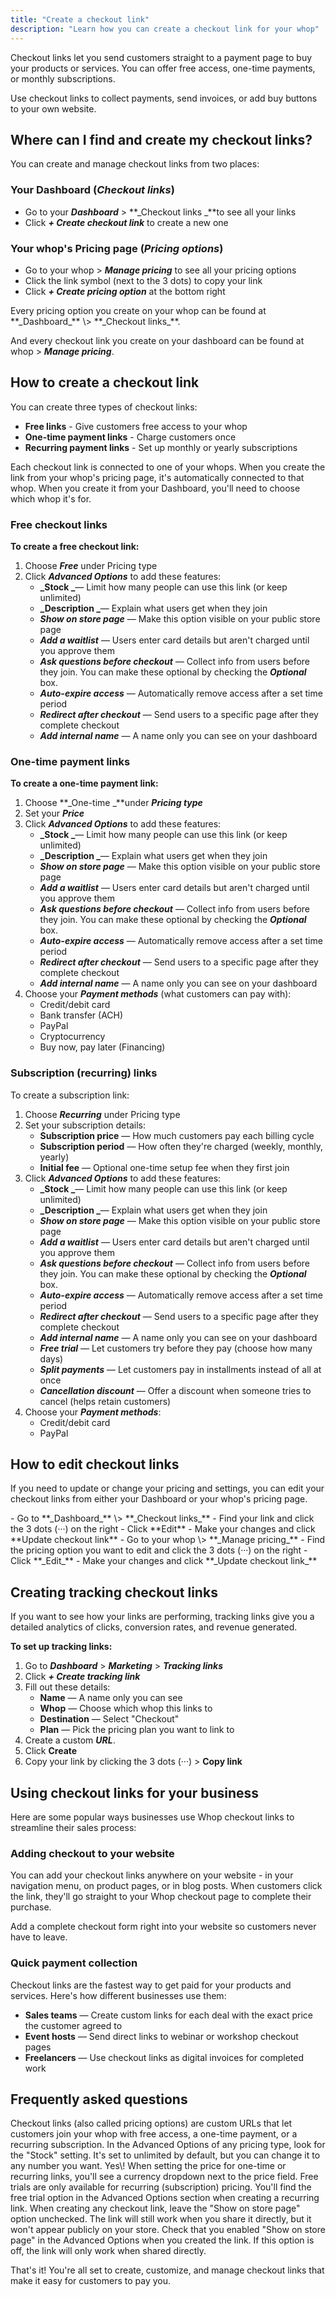```yaml
---
title: "Create a checkout link"
description: "Learn how you can create a checkout link for your whop"
---
```


Checkout links let you send customers straight to a payment page to buy your products or services. You can offer free access, one-time payments, or monthly subscriptions.

Use checkout links to collect payments, send invoices, or add buy buttons to your own website.

## Where can I find and create my checkout links?

You can create and manage checkout links from two places:

### Your Dashboard (_Checkout links_)

- Go to your **_Dashboard_** \> **_Checkout links _**to see all your links
- Click **_\+ Create checkout link_** to create a new one

### Your whop's Pricing page (_Pricing options_)

- Go to your whop \> **_Manage pricing_** to see all your pricing options
- Click the link symbol (next to the 3 dots) to copy your link
- Click **_\+ Create pricing option_** at the bottom right

<Info>
  Every pricing option you create on your whop can be found at **_Dashboard_** \> **_Checkout links_**. 

  And every checkout link you create on your dashboard can be found at whop \> **_Manage pricing_**.
</Info>


## How to create a checkout link

You can create three types of checkout links:

- **Free links** - Give customers free access to your whop
- **One-time payment links** - Charge customers once
- **Recurring payment links** - Set up monthly or yearly subscriptions

<Note>
  Each checkout link is connected to one of your whops. When you create the link from your whop's pricing page, it's automatically connected to that whop. When you create it from your Dashboard, you'll need to choose which whop it's for.
</Note>

### Free checkout links

**To create a free checkout link:**

1. Choose **_Free_** under Pricing type
2. Click **_Advanced Options_** to add these features:
   - **_Stock _**— Limit how many people can use this link (or keep unlimited)
   - **_Description _**— Explain what users get when they join
   - **_Show on store page_** — Make this option visible on your public store page
   - **_Add a waitlist_** — Users enter card details but aren't charged until you approve them
   - **_Ask questions before checkout_** — Collect info from users before they join. You can make these optional by checking the **_Optional_** box.
   - **_Auto-expire access_** — Automatically remove access after a set time period
   - **_Redirect after checkout_** — Send users to a specific page after they complete checkout
   - **_Add internal name_** — A name only you can see on your dashboard

### One-time payment links

**To create a one-time payment link:**

1. Choose **_One-time _**under **_Pricing type_**
2. Set your **_Price_**
3. Click **_Advanced Options_** to add these features:
   - **_Stock _**— Limit how many people can use this link (or keep unlimited)
   - **_Description _**— Explain what users get when they join
   - **_Show on store page_** — Make this option visible on your public store page
   - **_Add a waitlist_** — Users enter card details but aren't charged until you approve them
   - **_Ask questions before checkout_** — Collect info from users before they join. You can make these optional by checking the **_Optional_** box.
   - **_Auto-expire access_** — Automatically remove access after a set time period
   - **_Redirect after checkout_** — Send users to a specific page after they complete checkout
   - **_Add internal name_** — A name only you can see on your dashboard
4. Choose your **_Payment methods_** (what customers can pay with): 
   - Credit/debit card
   - Bank transfer (ACH)
   - PayPal
   - Cryptocurrency
   - Buy now, pay later (Financing)

### Subscription (recurring) links

To create a subscription link:

1. Choose **_Recurring_** under Pricing type
2. Set your subscription details: 
   - **Subscription price** — How much customers pay each billing cycle
   - **Subscription period** — How often they're charged (weekly, monthly, yearly)
   - **Initial fee** — Optional one-time setup fee when they first join
3. Click **_Advanced Options_** to add these features:
   - **_Stock _**— Limit how many people can use this link (or keep unlimited)
   - **_Description _**— Explain what users get when they join
   - **_Show on store page_** — Make this option visible on your public store page
   - **_Add a waitlist_** — Users enter card details but aren't charged until you approve them
   - **_Ask questions before checkout_** — Collect info from users before they join. You can make these optional by checking the **_Optional_** box.
   - **_Auto-expire access_** — Automatically remove access after a set time period
   - **_Redirect after checkout_** — Send users to a specific page after they complete checkout
   - **_Add internal name_** — A name only you can see on your dashboard
   - **_Free trial_** — Let customers try before they pay (choose how many days)
   - **_Split payments_** — Let customers pay in installments instead of all at once
   - **_Cancellation discount_** — Offer a discount when someone tries to cancel (helps retain customers)
4. Choose your **_Payment methods_**: 
   - Credit/debit card
   - PayPal

## How to edit checkout links

If you need to update or change your pricing and settings, you can edit your checkout links from either your Dashboard or your whop's pricing page.

<Tabs>
  <Tab title="Method 1: Through your Dashboard">
    - Go to **_Dashboard_** \> **_Checkout links_**
    - Find your link and click the 3 dots (···) on the right
    - Click **Edit**
    - Make your changes and click **Update checkout link**
  </Tab>
  <Tab title="Method 2: Through your whop's pricing page">
    - Go to your whop \> **_Manage pricing_**
    - Find the pricing option you want to edit and click the 3 dots (···) on the right
    - Click **_Edit_**
    - Make your changes and click **_Update checkout link_**
  </Tab>
</Tabs>


## Creating tracking checkout links

If you want to see how your links are performing, tracking links give you a detailed analytics of clicks, conversion rates, and revenue generated. 

**To set up tracking links:**

1. Go to **_Dashboard_** \> **_Marketing_** \> **_Tracking links_**
2. Click **_\+ Create tracking link_**
3. Fill out these details:
   - **Name** — A name only you can see 
   - **Whop** — Choose which whop this links to
   - **Destination** — Select "Checkout"
   - **Plan** — Pick the pricing plan you want to link to
4. Create a custom **_URL_**.
5. Click **Create**
6. Copy your link by clicking the 3 dots (···) \> **Copy link**

## Using checkout links for your business

Here are some popular ways businesses use Whop checkout links to streamline their sales process:

### Adding checkout to your website

You can add your checkout links anywhere on your website - in your navigation menu, on product pages, or in blog posts. When customers click the link, they'll go straight to your Whop checkout page to complete their purchase.

<Card title="Whop checkout embeds" icon="sparkles">
  Add a complete checkout form right into your website so customers never have to leave.
</Card>

### Quick payment collection

Checkout links are the fastest way to get paid for your products and services. Here's how different businesses use them:

- **Sales teams** — Create custom links for each deal with the exact price the customer agreed to
- **Event hosts** — Send direct links to webinar or workshop checkout pages
- **Freelancers** — Use checkout links as digital invoices for completed work

## Frequently asked questions

<AccordionGroup>
  <Accordion title="What exactly are checkout links?" icon="sparkles">
    Checkout links (also called pricing options) are custom URLs that let customers join your whop with free access, a one-time payment, or a recurring subscription.
  </Accordion>
  <Accordion title="How do I limit how many people can use a link?" icon="sparkles">
    In the Advanced Options of any pricing type, look for the "Stock" setting. It's set to unlimited by default, but you can change it to any number you want.
  </Accordion>
  <Accordion title="Can I change the currency for my prices?">
    Yes\! When setting the price for one-time or recurring links, you'll see a currency dropdown next to the price field.
  </Accordion>
  <Accordion title="How do I offer a free trial?">
    Free trials are only available for recurring (subscription) pricing. You'll find the free trial option in the Advanced Options section when creating a recurring link.
  </Accordion>
  <Accordion title="How do I create a private link that doesn't show on my store page?">
    When creating any checkout link, leave the "Show on store page" option unchecked. The link will still work when you share it directly, but it won't appear publicly on your store.
  </Accordion>
  <Accordion title="Why aren't my checkout links showing up on my store page?">
    Check that you enabled "Show on store page" in the Advanced Options when you created the link. If this option is off, the link will only work when shared directly.
  </Accordion>
</AccordionGroup>

That's it\! You're all set to create, customize, and manage checkout links that make it easy for customers to pay you.